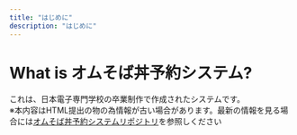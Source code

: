 ```yaml
---
title: "はじめに"
description: "はじめに"
---
```


# What is オムそば丼予約システム?
これは、日本電子専門学校の卒業制作で作成されたシステムです。\
※本内容はHTML提出の物の為情報が古い場合があります。最新の情報を見る場合には<a href="https://github.com/orgs/omusobadon/repositories" >オムそば丼予約システムリポジトリ</a>を参照しください
